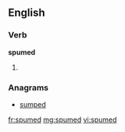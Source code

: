 ==English==

===Verb===
'''spumed'''

# {{past of|spume}}

===Anagrams===
* [[sumped#English|sumped]]

[[fr:spumed]]
[[mg:spumed]]
[[vi:spumed]]